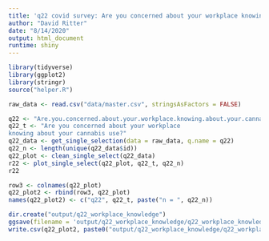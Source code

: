 ```yaml
---
title: 'q22 covid survey: Are you concerned about your workplace knowing about your cannabis use?'
author: "David Ritter"
date: "8/14/2020"
output: html_document
runtime: shiny
---
```


```r
library(tidyverse)
library(ggplot2)
library(stringr)
source("helper.R")
```

```r
raw_data <- read.csv("data/master.csv", stringsAsFactors = FALSE)
```

```r
q22 <- "Are.you.concerned.about.your.workplace.knowing.about.your.cannabis.use."
q22_t <- "Are you concerned about your workplace 
knowing about your cannabis use?"
q22_data <- get_single_selection(data = raw_data, q.name = q22)
q22_n <- length(unique(q22_data$id))
q22_plot <- clean_single_select(q22_data)
r22 <- plot_single_select(q22_plot, q22_t, q22_n)
r22
```

```r
row3 <- colnames(q22_plot)
q22_plot2 <- rbind(row3, q22_plot)
names(q22_plot2) <- c("q22", q22_t, paste("n = ", q22_n))
```

```r
dir.create("output/q22_workplace_knowledge")
ggsave(filename = 'output/q22_workplace_knowledge/q22_workplace_knowledge.png', plot = r22, device = 'png')
write.csv(q22_plot2, paste0("output/q22_workplace_knowledge/q22_workplace_knowledge_", q22_n,".csv"), row.names=F)
```




